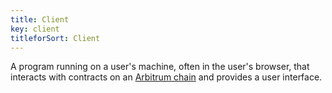 ```yaml
---
title: Client
key: client
titleforSort: Client
---
```


A program running on a user's machine, often in the user's browser, that interacts with contracts on an [Arbitrum chain](/intro/glossary#arbitrum-chain) and provides a user interface.
